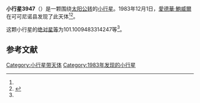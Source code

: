 {{Infobox planet
| bgcolour = #FFFFC0
| name = 3947 Swedenborg
| symbol = 
| image = 
| caption = 
| discovery = yes
| discovery_ref = 
| discoverer = [[愛德華·鮑威爾|愛德華·鮑威爾]]
| discovery_site = [[可可尼诺县|可可尼诺县]] 
| discovered = 1983年12月1日
| designations = yes
| mp_name = 
| named_after = 
| alt_names = 1983 XD/ 1955 SP
| mp_category = [[主带小行星|主带小行星]]
| orbit_ref = <ref name="a">[http://ssd.jpl.nasa.gov/sbdb.cgi?sstr=3947 3947 Swedenborg] {{Wayback|url=http://ssd.jpl.nasa.gov/sbdb.cgi?sstr=3947 |date=20210719045941 }}，小行星數據庫瀏覽器（JPL Small-Body Database Browser）－[[美国国家航空航天局|美国国家航空航天局]]喷气推进实验室</ref>
| epoch = 2456400.5 (2013年4月18日更新)
| aphelion = {{convert|3.565797877197287|AU|km|3|abbr=on|lk=out}}
| perihelion = {{convert|2.624871210806011|AU|km|3|abbr=on}}
| semimajor = {{convert|3.095334544001649|AU|km|3|abbr=on}}
| eccentricity = 0.15199111
| period = 1989.114662 [[日|日]]<br />5.45[[儒略年|儒略年]]
| avg_speed = 
| inclination = 5.38731792331683
| asc_node = 253.9868339476545
| mean_anomaly = 
| arg_peri = 101.1009483314247
| satellites = 
| physical_characteristics = yes
| dimensions = 
| mass = 
| density = 
| surface_grav = 
| escape_velocity = 
| sidereal_day = 
| axial_tilt = 
| pole_ecliptic_lat = 
| pole_ecliptic_lon = 
| albedo = 
| temperatures= 
| temp_name1 = 
| mean_temp_1 = 
| max_temp_1 = 
| temp_name2 = 
| max_temp_2 = 
| spectral_type = 
| abs_magnitude = 101.1009483314247
}}

'''小行星3947'''（{{lang-en|3947 Swedenborg}}）是一颗围绕[[太阳|太阳]][[公转|公转]]的[[小行星|小行星]]。1983年12月1日，[[愛德華·鮑威爾|愛德華·鮑威爾]]在可可尼诺县发现了此天体<ref name="a" /><ref>{{cite news|title=小行星列表|url=http://cfa-www.harvard.edu/iau/lists/NumberedMPs.txt|accessdate=2013-07-08|newspaper=哈佛大学|archive-date=2008-05-17|archive-url=https://web.archive.org/web/20080517010638/http://cfa-www.harvard.edu/iau/lists/NumberedMPs.txt|dead-url=no}}</ref>。

这颗小行星的[[绝对星等|绝对星等]]为101.1009483314247等<ref name="a" />。

==参考文献==
{{reflist}}
{{Minor Planet Number|[[小行星3946|小行星3946]]|[[小行星3948|小行星3948]]}}

{{小天体}}

[[Category:小行星带天体|Category:小行星带天体]]
[[Category:1983年发现的小行星|Category:1983年发现的小行星]]

{{asteroid-stub}}